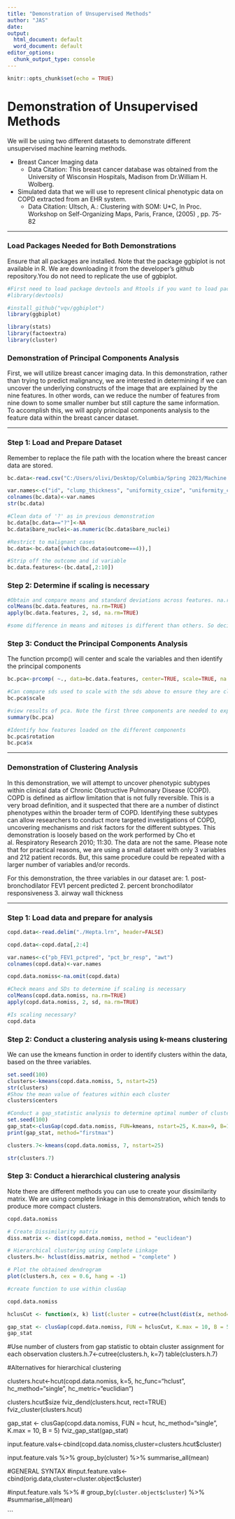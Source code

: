 ```yaml
---
title: "Demonstration of Unsupervised Methods"
author: "JAS"
date: 
output:
  html_document: default
  word_document: default
editor_options:
  chunk_output_type: console
---
```


```r
knitr::opts_chunk$set(echo = TRUE)
```


# Demonstration of Unsupervised Methods 

We will be using two different datasets to demonstrate different unsupervised machine learning methods. 

* Breast Cancer Imaging data 
    + Data Citation: This breast cancer database was obtained from the University of Wisconsin Hospitals, Madison from Dr.William H. Wolberg. 

* Simulated data that we will use to represent clinical phenotypic data on COPD extracted from an EHR system. 
    + Data Citation: Ultsch, A.: Clustering with SOM: U*C, In Proc. Workshop on Self-Organizing Maps, Paris, France, (2005) , pp. 75-82
    

***

### Load Packages Needed for Both Demonstrations
Ensure that all packages are installed. Note that the package ggbiplot is not available in R. We are downloading it from the developer's github repository.You do not need to replicate the use of ggbiplot.

```r
#First need to load package devtools and Rtools if you want to load packages from github
#library(devtools)

#install_github("vqv/ggbiplot")
library(ggbiplot)

library(stats)
library(factoextra)
library(cluster)

```

### Demonstration of Principal Components Analysis
First, we will utilize breast cancer imaging data. In this demonstration, rather than trying to predict malignancy, we are interested in determining if we can uncover the underlying constructs of the image that are explained by the nine features. In other words, can we reduce the number of features from nine down to some smaller number but still capture the same information. To accomplish this, we will apply principal components analysis to the feature data within the breast cancer dataset.

***

### Step 1: Load and Prepare Dataset
Remember to replace the file path with the location where the breast cancer data are stored.

```r
bc.data<-read.csv("C:/Users/olivi/Desktop/Columbia/Spring 2023/Machine Learning for Epi/Assignments/p8451_a4/p8451_a4/breast-cancer-wisconsin.data.txt", header=FALSE)

var.names<-c("id", "clump_thickness", "uniformity_csize", "uniformity_cshape", "marg_adhesion", "single_ecell_size", "bare_nuclei", "b_chromatin", "normal_nucleoli", "mitoses", "outcome")
colnames(bc.data)<-var.names
str(bc.data)

#Clean data of '?' as in previous demonstration
bc.data[bc.data=="?"]<-NA
bc.data$bare_nuclei<-as.numeric(bc.data$bare_nuclei)

#Restrict to malignant cases
bc.data<-bc.data[(which(bc.data$outcome==4)),]

#Strip off the outcome and id variable
bc.data.features<-(bc.data[,2:10])

```

### Step 2: Determine if scaling is necessary

```r
#Obtain and compare means and standard deviations across features. na.rm removes the missings
colMeans(bc.data.features, na.rm=TRUE)
apply(bc.data.features, 2, sd, na.rm=TRUE)

#some difference in means and mitoses is different than others. So decide to center and scale

```

### Step 3: Conduct the Principal Components Analysis
The function prcomp() will center and scale the variables and then identify the principal components

```r

bc.pca<-prcomp( ~., data=bc.data.features, center=TRUE, scale=TRUE, na.action=na.omit)

#Can compare sds used to scale with the sds above to ensure they are close.
bc.pca$scale

#view results of pca. Note the first three components are needed to explain at least 75% of the variance
summary(bc.pca)

#Identify how features loaded on the different components
bc.pca$rotation
bc.pca$x
```

***
### Demonstration of Clustering Analysis
In this demonstration, we will attempt to uncover phenotypic subtypes within clinical data of Chronic Obstructive Pulmonary Disease (COPD). COPD is defined as airflow limitation that is not fully reversible. This is a very broad definition, and it suspected that there are a number of distinct phenotypes within the broader term of COPD. Identifying these subtypes can allow researchers to conduct more targeted investigations of COPD, uncovering mechanisms and risk factors for the different subtypes. This demonstration is loosely based on the work performed by Cho et al. Respiratory Research 2010; 11:30. The data are not the same. Please note that for practical reasons, we are using a small dataset with only 3 variables and 212 patient records. But, this same procedure could be repeated with a larger number of variables and/or records.

For this demonstration, the three variables in our dataset are:
1. post-bronchodilator FEV1 percent predicted
2. percent bronchodilator responsiveness
3. airway wall thickness

***

### Step 1: Load data and prepare for analysis
```r
copd.data<-read.delim("./Hepta.lrn", header=FALSE)

copd.data<-copd.data[,2:4]

var.names<-c("pb_FEV1_pctpred", "pct_br_resp", "awt")
colnames(copd.data)<-var.names

copd.data.nomiss<-na.omit(copd.data)

#Check means and SDs to determine if scaling is necessary
colMeans(copd.data.nomiss, na.rm=TRUE)
apply(copd.data.nomiss, 2, sd, na.rm=TRUE)

#Is scaling necessary?
copd.data
```


### Step 2: Conduct a clustering analysis using k-means clustering
We can use the kmeans function in order to identify clusters within the data, based on the three variables.
```r
set.seed(100)
clusters<-kmeans(copd.data.nomiss, 5, nstart=25)
str(clusters)
#Show the mean value of features within each cluster
clusters$centers

#Conduct a gap_statistic analysis to determine optimal number of clusters
set.seed(100)
gap_stat<-clusGap(copd.data.nomiss, FUN=kmeans, nstart=25, K.max=9, B=10)
print(gap_stat, method="firstmax")

clusters.7<-kmeans(copd.data.nomiss, 7, nstart=25)

str(clusters.7)
```

### Step 3: Conduct a hierarchical clustering analysis
Note there are different methods you can use to create your dissimilarity matrix. We are using complete linkage in this demonstration, which tends to produce more compact clusters. 
```r
copd.data.nomiss
```
```r
# Create Dissimilarity matrix
diss.matrix <- dist(copd.data.nomiss, method = "euclidean")

# Hierarchical clustering using Complete Linkage
clusters.h<- hclust(diss.matrix, method = "complete" )

# Plot the obtained dendrogram
plot(clusters.h, cex = 0.6, hang = -1)

#create function to use within clusGap
```
```r
copd.data.nomiss
```
```r
hclusCut <- function(x, k) list(cluster = cutree(hclust(dist(x, method="euclidian"), method="average"), k=k))

gap_stat <- clusGap(copd.data.nomiss, FUN = hclusCut, K.max = 10, B = 50)
gap_stat
```


#Use number of clusters from gap statistic to obtain cluster assignment for each observation
clusters.h.7<-cutree(clusters.h, k=7)
table(clusters.h.7)

#Alternatives for hierarchical clustering

clusters.hcut<-hcut(copd.data.nomiss, k=5, hc_func="hclust", hc_method="single", hc_metric="euclidian")

clusters.hcut$size
fviz_dend(clusters.hcut, rect=TRUE)
fviz_cluster(clusters.hcut)

gap_stat <- clusGap(copd.data.nomiss, FUN = hcut, hc_method="single", K.max = 10, B = 5)
fviz_gap_stat(gap_stat)

input.feature.vals<-cbind(copd.data.nomiss,cluster=clusters.hcut$cluster)

input.feature.vals %>%
  group_by(cluster) %>%
  summarise_all(mean)

#GENERAL SYNTAX
#input.feature.vals<-cbind(orig.data,cluster=cluster.object$cluster)

#input.feature.vals %>%
 # group_by(`cluster.object$cluster`) %>%
  #summarise_all(mean)

```


